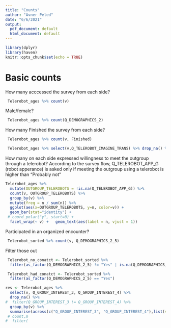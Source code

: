 ```yaml
---
title: "Counts"
author: "Avner Peled"
date: "6/6/2021"
output:
  pdf_document: default
  html_document: default
---
```


```r
library(dplyr)
library(haven)
knitr::opts_chunk$set(echo = TRUE)
```

# Basic counts

How many acccessed the survey from each side?

```r
 Telerobot_ages %>% count(v)
```

Male/female?
```r
 Telerobot_ages %>% count(Q_DEMOGRAPHICS_2) 
```

How many Finished the survey from each side?


```r
 Telerobot_ages %>% count(v, Finished)
```

```r
 Telerobot_ages %>% select(v,Q_TELEROBOT_IMAGINE_TRANS) %>% drop_na() %>% count(v)
```

  How many on each side expressed willingness to meet the outgroup through a telerobot?
  According to the survey flow, Q_TELEROBOT_APP_G (robot apperance) is asked only if meeting the outgroup using a telerobot is higher than "Probably not"
  
```r
Telerobot_ages %>% 
  mutate(OUTGROUP_TELEROBOTS = !is.na(Q_TELEROBOT_APP_G)) %>%
  count(v, OUTGROUP_TELEROBOTS) %>%
  group_by(v) %>%
  mutate(freq = n / sum(n)) %>%
  ggplot(aes(x=OUTGROUP_TELEROBOTS, y=n, color=v)) + 
  geom_bar(stat="identity") + 
 # coord_polar("y", start=0) +
  facet_wrap(~ v) +   geom_text(aes(label = n, vjust = 1))
``` 
  Participated in an organized encounter?
  
```r
 Telerobot_sorted %>% count(v, Q_DEMOGRAPHICS_2_5)
```

Filter those out
```r
 Telerobot_no_conatct <- Telerobot_sorted %>% 
  filter(as_factor(Q_DEMOGRAPHICS_2_5) != "Yes" | is.na(Q_DEMOGRAPHICS_2_5))

 Telerobot_had_conatct <- Telerobot_sorted %>% 
  filter(as_factor(Q_DEMOGRAPHICS_2_5) == "Yes")
```

```r
res <- Telerobot_ages %>%
  select(v, Q_GROUP_INTEREST_3, Q_GROUP_INTEREST_4) %>%
  drop_na() %>%
#  filter(Q_GROUP_INTEREST_3 != Q_GROUP_INTEREST_4) %>%
  group_by(v) %>%
  summarise(across(c("Q_GROUP_INTEREST_3", "Q_GROUP_INTEREST_4"),list(sum=sum,mean=mean,sd=sd)))
 # count,m 
#  filter(

```



